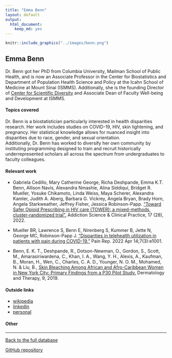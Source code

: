```yaml
---
title: "Emma Benn"
layout: default
output:
  html_document:
    keep_md: yes
---
```


::: {.grid}

::: {.g-col-4}
```r
knitr::include_graphics("../images/benn.png")
```
:::

:::{.g-col-8}
# Emma Benn

Dr. Benn got her PhD from Columbia University, Mailman School of Public Health, and is now an Associate Professor in the Center for Biostatistics and Department of Population Health Science and Policy at the Icahn School of Medicine at Mount Sinai (ISMMS).  Additionally, she is the founding Director of <a href = "https://icahn.mssm.edu/research/center-scientific-diversity/team" target = "_blank">Center for Scientific Diversity</a> and Associate Dean of Faculty Well-being and Development at ISMMS.

:::

:::


#### Topics covered

Dr. Benn is a biostatistician particularly interested in health disparities research.  Her work includes studies on COVID-19, HIV, skin lightening, and pregnancy. Her statistical knowledge allows for nuanced insight into disparities due to race, gender, and sexual orientation.  
Additionally, Dr. Benn has worked to diversify her own community by instituting programming designed to train and recruit historically underrepresented scholars all across the spectrum from undergraduates to faculty colleagues.

#### Relevant work

* Gabriela Cedillo, Mary Catherine George, Richa Deshpande, Emma K.T. Benn, Allison Navis, Alexandra Nmashie, Alina Siddiqui, Bridget R. Mueller, Yosuke Chikamoto, Linda Weiss, Maya Scherer, Alexandra Kamler, Judith A. Aberg, Barbara G. Vickrey, Angela Bryan, Brady Horn, Angela Starkweather, Jeffrey Fisher, Jessica Robinson-Papp. <a href = "https://ascpjournal.biomedcentral.com/articles/10.1186/s13722-022-00311-8" target = "_blank"> "Toward Safer Opioid Prescribing in HIV care (TOWER): a mixed-methods, cluster-randomized trial".</a>  Addiction Science & Clinical Practice, 17 (28), 2022.

* Mueller BR, Lawrence S, Benn E, Nirenberg S, Kummer B, Jette N, George MC, Robinson-Papp J. <a href = "https://journals.lww.com/painrpts/Fulltext/2022/06000/Disparities_in_telehealth_utilization_in_patients.6.aspx" target = "_blank">"Disparities in telehealth utilization in patients with pain during COVID-19."</a> Pain Rep. 2022 Apr 14;7(3):e1001.


* Benn, E. K. T., Deshpande, R., Dotson-Newman, O., Gordon, S., Scott, M., Amarasiriwardena, C., Khan, I. A., Wang, Y. H., Alexis, A., Kaufman, B., Moran, H., Wen, C., Charles, C. A. D., Younger, N. O. M., Mohamed, N. & Liu, B., <a href = "https://www.ncbi.nlm.nih.gov/pmc/articles/PMC6522580/" target = "_blank">Skin Bleaching Among African and Afro-Caribbean Women in New York City: Primary Findings from a P30 Pilot Study.</a> Dermatology and Therapy, 9, 2019.

#### Outside links

* [wikipedia](https://en.wikipedia.org/wiki/Emma_Benn)
* [linkedin](https://www.linkedin.com/in/emma-benn-b1044562/)
* [personal](https://icahn.mssm.edu/profiles/emma-k-benn)


####  Other


----------------------

[Back to the full database](https://hardin47.github.io/CURV/)

[GitHub repository](https://github.com/hardin47/CURV/)

